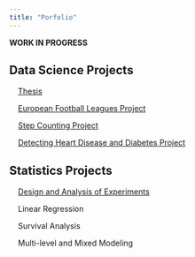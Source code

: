 ```yaml
---
title: "Porfolio"
---
```


**WORK IN PROGRESS**

## Data Science Projects

\   \   [Thesis](thesis.qmd)
  
\   \   [European Football Leagues Project](efl_proj.qmd)
  
\   \   [Step Counting Project](step_count.qmd)

\   \   [Detecting Heart Disease and Diabetes Project](hd_diab.qmd)

## Statistics Projects

\   \   [Design and Analysis of Experiments](doe.qmd)

\   \   Linear Regression

\   \   Survival Analysis

\   \   Multi-level and Mixed Modeling
